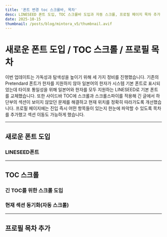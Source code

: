 ```yaml
---
title: '폰트 변경 toc 스크롤바, 목차'
desc: LINESEED 폰트 도입, TOC 스크롤바 도입과 자동 스크롤, 프로필 페이지 목차 추가
date: 2025-10-15
thumbnail: /posts/blog/mintora_v5/thumbnail.avif
---
```


<h1>새로운 폰트 도입 / TOC 스크롤 / 프로필 목차</h1>

이번 업데이트는 가독성과 탐색성을 높이기 위해 세 가지 정비를 진행했습니다.
기존의 Pretendard 폰트가 한자를 지원하지 않아 일본어의 한자가 시스템 기본 폰트로 표시되었는데 타이포 통일성을 위해 일본어와 한자를 모두 지원하는 LINESEED로 기본 폰트를 교체했습니다.
또한 사이드바 TOC에 스크롤과 스크롤스파이를 적용해 긴 글에서 하단부의 섹션이 보이지 않았던 문제를 해결하고 현재 위치를 정확히 따라가도록 개선했습니다.
프로필 페이지에는 진입 즉시 어떤 항목들이 있는지 한눈에 파악할 수 있도록 목차를 추가했고 섹션 이동도 가능하게 했습니다.

---

## 새로운 폰트 도입

### LINESEED폰트


---

## TOC 스크롤

### 긴 TOC를 위한 스크롤 도입

### 현재 섹션 동기화(자동 스크롤)

---

## 프로필 목차 추가



